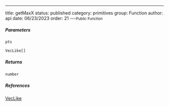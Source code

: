 ---
title: getMaxX
status: published
category: primitives
group: Function
author: api
date: 06/23/2023
order: 21
---<Small>Public Function</Small>




##### Parameters


<ParametersTable>

<ParametersTableRow>
<ParametersTableName>

`pts`

</ParametersTableName>
<ParametersTableDescription>

```ts
VecLike[]
```



</ParametersTableDescription>
</ParametersTableRow>
</ParametersTable>

##### Returns


```ts
number
```

##### References

[VecLike](/gen/primitives/VecLike-type)

